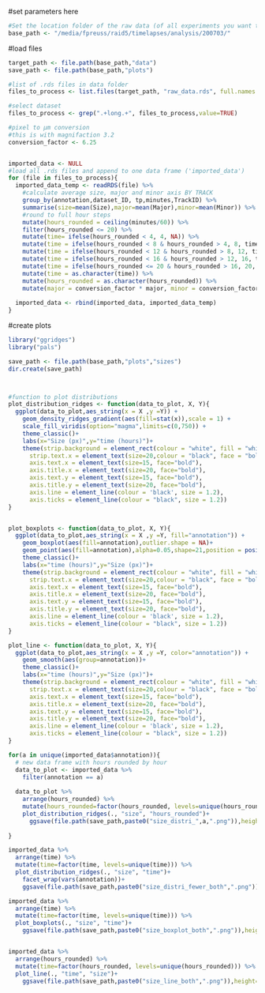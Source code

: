 #set parameters here
```r

#Set the location folder of the raw data (of all experiments you want to plot)
base_path <- "/media/fpreuss/raid5/timelapses/analysis/200703/"

```

#load files
```r

target_path <- file.path(base_path,"data")
save_path <- file.path(base_path,"plots")

#list of .rds files in data folder
files_to_process <- list.files(target_path, "raw_data.rds", full.names = TRUE, ignore.case = TRUE)

#select dataset
files_to_process <- grep(".+long.+", files_to_process,value=TRUE)

#pixel to µm conversion
#this is with magnifaction 3.2
conversion_factor <- 6.25


imported_data <- NULL
#load all .rds files and append to one data frame ('imported_data')
for (file in files_to_process){
  imported_data_temp <- readRDS(file) %>%
    #calculate average size, major and minor axis BY TRACK
    group_by(annotation,dataset_ID, tp,minutes,TrackID) %>%
    summarise(size=mean(Size),major=mean(Major),minor=mean(Minor)) %>%
    #round to full hour steps
    mutate(hours_rounded = ceiling(minutes/60)) %>%
    filter(hours_rounded <= 20) %>%
    mutate(time= ifelse(hours_rounded < 4, 4, NA)) %>%
    mutate(time = ifelse(hours_rounded < 8 & hours_rounded > 4, 8, time)) %>%
    mutate(time = ifelse(hours_rounded < 12 & hours_rounded > 8, 12, time)) %>%
    mutate(time = ifelse(hours_rounded < 16 & hours_rounded > 12, 16, time)) %>%
    mutate(time = ifelse(hours_rounded <= 20 & hours_rounded > 16, 20, time)) %>%
    mutate(time = as.character(time)) %>%
    mutate(hours_rounded = as.character(hours_rounded)) %>%
    mutate(major = conversion_factor * major, minor = conversion_factor * minor)
  
  imported_data <- rbind(imported_data, imported_data_temp)  
}

```

#create plots
```r
library("ggridges")
library("pals")

save_path <- file.path(base_path,"plots","sizes")
dir.create(save_path)



#function to plot distributions
plot_distribution_ridges <- function(data_to_plot, X, Y){ 
  ggplot(data_to_plot,aes_string(x = X ,y =Y)) +
    geom_density_ridges_gradient(aes(fill=stat(x)),scale = 1) +
    scale_fill_viridis(option="magma",limits=c(0,750)) +
    theme_classic()+
    labs(x="Size (px)",y="time (hours)")+
    theme(strip.background = element_rect(colour = "white", fill = "white"),
      strip.text.x = element_text(size=20,colour = "black", face = "bold"),
      axis.text.x = element_text(size=15, face="bold"),
      axis.title.x = element_text(size=20, face="bold"),
      axis.text.y = element_text(size=15, face="bold"),
      axis.title.y = element_text(size=20, face="bold"),
      axis.line = element_line(colour = 'black', size = 1.2),
      axis.ticks = element_line(colour = "black", size = 1.2))
}


plot_boxplots <- function(data_to_plot, X, Y){ 
  ggplot(data_to_plot,aes_string(x = X ,y =Y, fill="annotation")) +
    geom_boxplot(aes(fill=annotation),outlier.shape = NA)+
    geom_point(aes(fill=annotation),alpha=0.05,shape=21,position = position_jitterdodge())+
    theme_classic()+
    labs(x="time (hours)",y="Size (px)")+
    theme(strip.background = element_rect(colour = "white", fill = "white"),
      strip.text.x = element_text(size=20,colour = "black", face = "bold"),
      axis.text.x = element_text(size=15, face="bold"),
      axis.title.x = element_text(size=20, face="bold"),
      axis.text.y = element_text(size=15, face="bold"),
      axis.title.y = element_text(size=20, face="bold"),
      axis.line = element_line(colour = 'black', size = 1.2),
      axis.ticks = element_line(colour = "black", size = 1.2))
}

plot_line <- function(data_to_plot, X, Y){ 
  ggplot(data_to_plot,aes_string(x = X ,y =Y, color="annotation")) +
    geom_smooth(aes(group=annotation))+
    theme_classic()+
    labs(x="time (hours)",y="Size (px)")+
    theme(strip.background = element_rect(colour = "white", fill = "white"),
      strip.text.x = element_text(size=20,colour = "black", face = "bold"),
      axis.text.x = element_text(size=15, face="bold"),
      axis.title.x = element_text(size=20, face="bold"),
      axis.text.y = element_text(size=15, face="bold"),
      axis.title.y = element_text(size=20, face="bold"),
      axis.line = element_line(colour = 'black', size = 1.2),
      axis.ticks = element_line(colour = "black", size = 1.2))
}

for(a in unique(imported_data$annotation)){
  # new data frame with hours rounded by hour
  data_to_plot <- imported_data %>%
    filter(annotation == a)
  
  data_to_plot %>%
    arrange(hours_rounded) %>%
    mutate(hours_rounded=factor(hours_rounded, levels=unique(hours_rounded))) %>%
    plot_distribution_ridges(., "size", "hours_rounded")+
      ggsave(file.path(save_path,paste0("size_distri_",a,".png")),height=7,width=3.5)
  
}

imported_data %>%
  arrange(time) %>%
  mutate(time=factor(time, levels=unique(time))) %>%
  plot_distribution_ridges(., "size", "time")+
    facet_wrap(vars(annotation))+
    ggsave(file.path(save_path,paste0("size_distri_fewer_both",".png")),height=7,width=15)

imported_data %>%
  arrange(time) %>%
  mutate(time=factor(time, levels=unique(time))) %>%
  plot_boxplots(., "size", "time")+
    ggsave(file.path(save_path,paste0("size_boxplot_both",".png")),height=7,width=15)


imported_data %>%
  arrange(hours_rounded) %>%
  mutate(time=factor(hours_rounded, levels=unique(hours_rounded))) %>%
  plot_line(., "time", "size")+
    ggsave(file.path(save_path,paste0("size_line_both",".png")),height=7,width=7)

```
